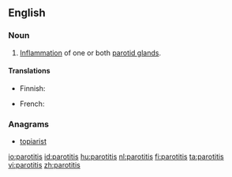 ==English==

===Noun===
{{en-noun|parotitides}} 
{{wikipedia}}

# {{pathology}} [[inflammation|Inflammation]] of one or both [[parotid gland]]s.

====Translations====
{{trans-top|inflammation of parotid gland}}
* Finnish: {{t-|fi|parotiitti}}
{{trans-mid}}
* French: {{t+|fr|parotidite|f}}
{{trans-bottom}}

===Anagrams===
* [[topiarist#English|topiarist]]

[[io:parotitis]]
[[id:parotitis]]
[[hu:parotitis]]
[[nl:parotitis]]
[[fi:parotitis]]
[[ta:parotitis]]
[[vi:parotitis]]
[[zh:parotitis]]